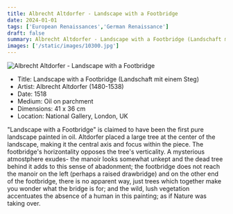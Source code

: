 ```yaml
---
title: Albrecht Altdorfer - Landscape with a Footbridge
date: 2024-01-01
tags: ['European Renaissances','German Renaissance']
draft: false
summary: Albrecht Altdorfer - Landscape with a Footbridge (Landschaft mit einem Steg)
images: ['/static/images/10300.jpg']
---
```


![Albrecht Altdorfer - Landscape with a Footbridge](/static/images/10300.jpg)

* Title: Landscape with a Footbridge (Landschaft mit einem Steg)
* Artist: Albrecht Altdorfer (1480-1538)
* Date: 1518
* Medium: Oil on parchment
* Dimensions: 41 x 36 cm
* Location: National Gallery, London, UK

\"Landscape with a Footbridge\" is claimed to have been the first pure landscape painted in oil. Altdorfer placed a large tree at the center of the landscape, making it the central axis and focus within the piece. The footbridge's horizontality opposes the tree's verticality. A mysterious atmostphere exudes- the manoir looks somewhat unkept and the dead tree behind it adds to this sense of abadonment; the footbridge does not reach the manoir on the left (perhaps a raised drawbridge) and on the other end of the footbridge, there is no apparent way, just trees which together make you wonder what the bridge is for; and the wild, lush vegetation accentuates the absence of a human in this painting; as if Nature was taking over.

